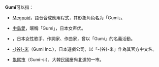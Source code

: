 '''Gumi'''可以指：
*[[Megpoid|Megpoid]]，語音合成應用程式，其形象角色名为「Gumi」。

*[[中島愛|中島愛]]，暱稱「Gumi」，日本女声优。
*{{tsl|ja|日向めぐみ|日向惠美|}}，日本女性歌手、作詞家、作曲家，曾以「Gumi」的名義活動。

*[[谷米_(企業)|-{谷}-米]]（Gumi Inc.），日本遊戲公司，以「-{谷}-米」作為其官方中文名。

*[[龜尾市|龜尾市]]（Gumi-si），大韓民國慶尙北道的一市。

{{disambig|cat=非中文名稱消歧義}}